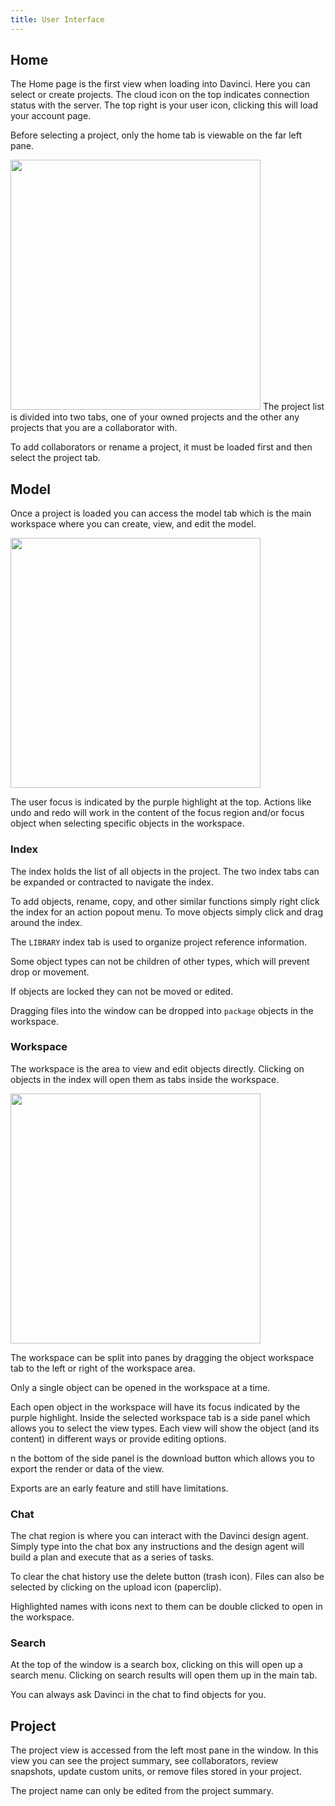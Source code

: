 ```yaml
---
title: User Interface
---
```


## Home
The Home page is the first view when loading into Davinci. Here you can select or create projects. The cloud icon on the top indicates connection status with the server. The top right is your user icon, clicking this will load your account page. 

<Note>Before selecting a project, only the home tab is viewable on the far left pane.</Note>

<img height="400" noZoom src="/images/Home_with_project.png" /> 
The project list is divided into two tabs, one of your owned projects and the other any projects that you are a collaborator with.

<Note>To add collaborators or rename a project, it must be loaded first and then select the project tab.</Note>

## Model
Once a project is loaded you can access the model tab which is the main workspace where you can create, view, and edit the model. 

<img height="400" noZoom src="/images/workspace_overview.jpg" /> 


<Info>The user focus is indicated by the purple highlight at the top. Actions like undo and redo will work in the content of the focus region and/or focus object when selecting specific objects in the workspace.</Info>


### Index
The index holds the list of all objects in the project. The two index tabs can be expanded or contracted to navigate the index.

To add objects, rename, copy, and other similar functions simply right click the index for an action popout menu. To move objects simply click and drag around the index.

<Info>The `LIBRARY` index tab is used to organize project reference information.</Info>

<Note>Some object types can not be children of other types, which will prevent drop or movement.</Note>

<Note>If objects are locked they can not be moved or edited.</Note>

<Note>Dragging files into the window can be dropped into `package` objects in the workspace.</Note>

### Workspace
The workspace is the area to view and edit objects directly. Clicking on objects in the index will open them as tabs inside the workspace.

<img height="400" noZoom src="/images/workspace_example.jpg" /> 

The workspace can be split into panes by dragging the object workspace tab to the left or right of the workspace area.

<Note>Only a single object can be opened in the workspace at a time.</Note>


Each open object in the workspace will have its focus indicated by the purple highlight. Inside the selected workspace tab is a side panel which allows you to select the view types. Each view will show the object (and its content) in different ways or provide editing options. 

n the bottom of the side panel is the download button which allows you to export the render or data of the view. 

<Note>Exports are an early feature and still have limitations.</Note>

### Chat
The chat region is where you can interact with the Davinci design agent. Simply type into the chat box any instructions and the design agent will build a plan and execute that as a series of tasks. 

To clear the chat history use the delete button (trash icon). Files can also be selected by clicking on the upload icon (paperclip).

<Note>Highlighted names with icons next to them can be double clicked to open in the workspace.</Note>

### Search
At the top of the window is a search box, clicking on this will open up a search menu. Clicking on search results will open them up in the main tab. 

<Note>You can always ask Davinci in the chat to find objects for you.</Note>

## Project 
The project view is accessed from the left most pane in the window. In this view you can see the project summary, see collaborators, review snapshots, update custom units, or remove files stored in your project.

<Note>The project name can only be edited from the project summary.</Note>
